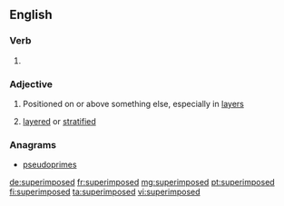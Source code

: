 ==English==

===Verb===
{{head|en}}

# {{en-past of|superimpose}}

===Adjective===
{{en-adj}}

# Positioned on or above something else, especially in [[layer]]s
# {{context|geology|lang=en}} [[layered]] or [[stratified]]

===Anagrams===
* [[pseudoprimes#English|pseudoprimes]]

[[de:superimposed]]
[[fr:superimposed]]
[[mg:superimposed]]
[[pt:superimposed]]
[[fi:superimposed]]
[[ta:superimposed]]
[[vi:superimposed]]